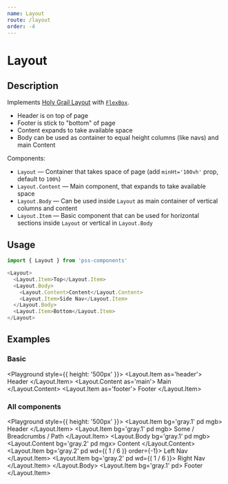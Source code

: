 ```yaml
---
name: Layout
route: /layout
order: -4
---
```



# Layout

## Description

Implements [Holy Grail Layout](https://en.wikipedia.org/wiki/Holy_grail_(web_design)) with [`FlexBox`](#/flex-box).

- Header is on top of page
- Footer is stick to "bottom" of page
- Content expands to take available space
- Body can be used as container to equal height columns (like navs) and main Content

Components:

- `Layout` — Container that takes space of page (add `minHt='100vh'` prop, default to `100%`)
- `Layout.Content` — Main component, that expands to take available space
- `Layout.Body` — Can be used inside `Layout` as main container of vertical columns and content
- `Layout.Item` — Basic component that can be used for horizontal sections inside `Layout` or vertical in `Layout.Body`

## Usage

```js
import { Layout } from 'pss-components'
```

```js
<Layout>
  <Layout.Item>Top</Layout.Item>
  <Layout.Body>
    <Layout.Content>Content</Layout.Content>
    <Layout.Item>Side Nav</Layout.Item>
  </Layout.Body>
  <Layout.Item>Bottom</Layout.Item>
</Layout>
```

## Examples

### Basic

<Playground style={{ height: '500px' }}>
  <Layout>
    <Layout.Item as='header'>
      Header
    </Layout.Item>
    <Layout.Content as='main'>
      Main
    </Layout.Content>
    <Layout.Item as='footer'>
      Footer
    </Layout.Item>
  </Layout>
</Playground>

### All components

<Playground style={{ height: '500px' }}>
  <Layout bg='gray.0' pd>
    <Layout.Item bg='gray.1' pd mgb>
      Header
    </Layout.Item>
    <Layout.Item bg='gray.1' pd mgb>
      Some / Breadcrumbs / Path
    </Layout.Item>
    <Layout.Body bg='gray.1' pd mgb>
      <Layout.Content bg='gray.2' pd mgx>
        Content
      </Layout.Content>
      <Layout.Item bg='gray.2' pd wd={( 1 / 6 )} order={-1}>
        Left Nav
      </Layout.Item>
      <Layout.Item bg='gray.2' pd wd={( 1 / 6 )}>
        Right Nav
      </Layout.Item>
    </Layout.Body>
    <Layout.Item bg='gray.1' pd>
      Footer
    </Layout.Item>
  </Layout>
</Playground>
